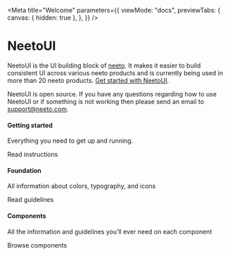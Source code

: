 

<Meta
  title="Welcome"
  parameters={{
    viewMode: "docs",
    previewTabs: {
      canvas: { hidden: true },
    },
  }}
/>

<style>
  {`

  .sbdocs-wrapper{
    background: linear-gradient(rgb(255, 255, 255) 0%, rgb(247, 255, 247) 100%);
    background-size:cover;
  }

  .sbdocs .sbdocs-hero-banner{
    display:flex;
    align-items:center;
    gap: 20px;
    margin-bottom: 50px;
    font-family: "Inter",sans-serif !important;
  }

  .sbdocs .sbdocs-hero-banner__title{
    display:flex;
    flex-wrap: wrap;
    align-items:baseline;
    line-height:1.1;
    -webkit-font-smoothing: initial;
    font-family: "Inter",sans-serif !important;
    font-size: 40px;
  }

  .sbdocs .sbdocs-hero-banner__desc{
    color:#000 !important;
    font-weight: 500;
    font-size: 16px;
    max-width:80ch;
    -webkit-font-smoothing: initial;
    font-family: "Inter",sans-serif !important;
  }

  .sbdocs .sbdocs-hero-banner__desc a{
    color:#000 !important;
    text-decoration: underline;
    -webkit-font-smoothing: initial;
    font-family: "Inter",sans-serif !important;
  }

  .sbdocs .sbdocs-hero-banner__title strong {
    font-weight: bold;
    user-select:none;
    color:#000;
    margin-right:10px;
    -webkit-font-smoothing: initial;
  }

  @media (min-width: 640px){
    .sbdocs .sbdocs-hero-banner__title{
      font-size: 70px;
    }
  }

  @media (max-width: 539px){
    .sbdocs-hero-banner__desc br{
      display:none;
    }
  }

  .sbdocs-featured{
    display:flex;
    flex-wrap: wrap;
    gap: 20px;
  }

  .sbdocs-featured__item{
    width: 100%;
    border-radius: 12px;
    padding: 30px;
    background: #fff;
    display:flex;
    flex-direction:column;
    position: relative;
    user-select:none;
    transition:all 0.3s;
    font-family: "Inter",sans-serif !important;
    box-shadow: rgba(0, 0, 0, 0.2) 0px 2px 1px -1px, rgba(0, 0, 0, 0.14) 0px 1px 1px 0px, rgba(0, 0, 0, 0.12) 0px 1px 3px 0px;
     -webkit-font-smoothing: initial;
  }

  .sbdocs-hero-banner__img-wrapper{
    display:none;
  }

  @media (min-width: 640px){
    .sbdocs-featured__item{
      width: calc(33.33% - 20px);
      min-width: 210px;
    }
    .sbdocs-hero-banner__img-wrapper{
      display: inline-block;
    }
  }

  .sbdocs-featured__item:hover{
    transform:scale(1.05);
  }

  .sbdocs-featured__item-abs-link{
    position:absolute;
    left:0;
    top:0;
    width:100%;
    height:100%;
    z-index:1;
  }

  .sbdocs-featured__item h4{
    font-size: 22px !important;
    position: relative;
    color:#000 !important;
    -webkit-font-smoothing: initial;
  }

  .sbdocs-featured__item p{
    color:#000 !important;
    -webkit-font-smoothing: initial;
    margin-top:0;
    font-size:16px;
  }

  .sbdocs-featured__item-link{
    margin-top:auto;
    display: inline-flex;
    color:#000;
    font-weight:500;
     -webkit-font-smoothing: initial;
    text-decoration: underline;
  }

  .sbdocs-cover-design-credit-block{
    display: none;
  }

  @media (min-width: 640px){
    .sbdocs-cover-design-credit-block{
      text-align: right;
      display:block;
      width:100%;
      padding-right:20px;
      padding-top:40px;
    }
  }

  .sbdocs-cover-design-credit-link{
    font-size: 11px !important;
    display: inline-block;
    opacity:0.4;
    color:#fff !important;
  }

  `}
</style>

<div className="sbdocs-hero-banner">
  <div>
    <h1 className="sbdocs-hero-banner__title">
      <strong>NeetoUI</strong>
    </h1>
    <p className="sbdocs-hero-banner__desc">NeetoUI is the UI building block of <a href="https://www.neeto.com/" target="_blank">neeto</a>. It makes it easier to build consistent UI across various neeto products and is currently being used in more than 20 neeto products. <a href="https://github.com/bigbinary/neeto-ui#readme" target="_blank">Get started with NeetoUI</a>.</p>
    <p className="sbdocs-hero-banner__desc">NeetoUI is open source. If you have any questions regarding how to use NeetoUI or
if something is not working then please send an email to <a href="mailto:support@neeto.com"  target="_blank">support@neeto.com</a>.</p>
  </div>
</div>
<div className="sbdocs-featured">
  <div className="sbdocs-featured__item">
    <a target="_blank" href="https://github.com/bigbinary/neeto-ui#readme" className="sbdocs-featured__item-abs-link"></a>
    <h4>Getting started</h4>
    <p>Everything you need to get up and running.</p>
    <span className="sbdocs-featured__item-link">Read instructions</span>
  </div>
  <div className="sbdocs-featured__item">
    <a href="/?path=/docs/foundation-colors--docs" className="sbdocs-featured__item-abs-link"></a>
    <h4>Foundation</h4>
    <p>All information about colors, typography, and icons</p>
    <span className="sbdocs-featured__item-link">Read guidelines</span>
  </div>
  <div className="sbdocs-featured__item">
    <a href="/?path=/docs/components-button--default" className="sbdocs-featured__item-abs-link"></a>
    <h4>Components</h4>
    <p>All the information and guidelines you’ll ever need on each component</p>
    <span className="sbdocs-featured__item-link">Browse components</span>
  </div>
</div>

